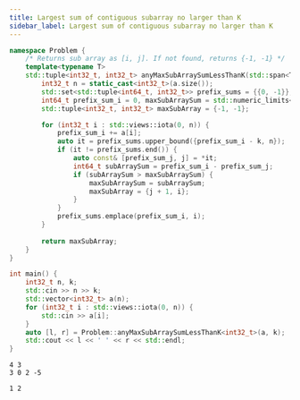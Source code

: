 ```yaml
---
title: Largest sum of contiguous subarray no larger than K
sidebar_label: Largest sum of contiguous subarray no larger than K
---
```



<Tabs>
<TabItem value="Code">

```cpp title="Problem :: anyMaxSubArraySumLessThanK"
namespace Problem {
    /* Returns sub array as [i, j]. If not found, returns {-1, -1} */
    template<typename T>
    std::tuple<int32_t, int32_t> anyMaxSubArraySumLessThanK(std::span<T> a, int64_t k) {
        int32_t n = static_cast<int32_t>(a.size());
        std::set<std::tuple<int64_t, int32_t>> prefix_sums = {{0, -1}};
        int64_t prefix_sum_i = 0, maxSubArraySum = std::numeric_limits<int64_t>::min();
        std::tuple<int32_t, int32_t> maxSubArray = {-1, -1};

        for (int32_t i : std::views::iota(0, n)) {
            prefix_sum_i += a[i];
            auto it = prefix_sums.upper_bound({prefix_sum_i - k, n});
            if (it != prefix_sums.end()) {
                auto const& [prefix_sum_j, j] = *it;
                int64_t subArraySum = prefix_sum_i - prefix_sum_j;
                if (subArraySum > maxSubArraySum) {
                    maxSubArraySum = subArraySum;
                    maxSubArray = {j + 1, i};
                }
            }
            prefix_sums.emplace(prefix_sum_i, i);
        }
        
        return maxSubArray;
    }
}
```

</TabItem>
<TabItem value="Verify">
<div class="verify-tab">
<div class="verify">

```cpp title="Verification"
int main() {
    int32_t n, k;
    std::cin >> n >> k;
    std::vector<int32_t> a(n);
    for (int32_t i : std::views::iota(0, n)) {
        std::cin >> a[i];
    }
    auto [l, r] = Problem::anyMaxSubArraySumLessThanK<int32_t>(a, k);
    std::cout << l << ' ' << r << std::endl;
}
```

</div>
<div class="input">

```text title="Input"
4 3
3 0 2 -5
```

</div>
<div class="output">

```text title="Output"
1 2
```

</div>
</div>
</TabItem>
</Tabs>